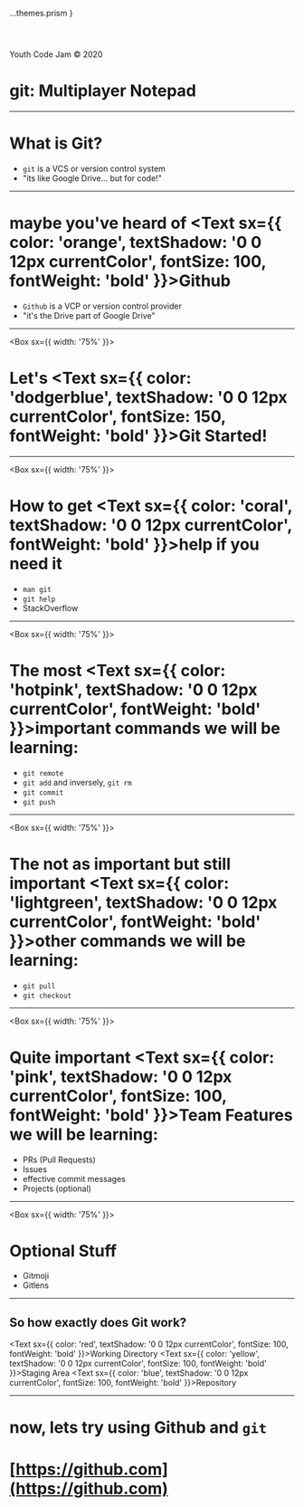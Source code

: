 
  ...themes.prism
}

<Header>
  <title>Git Presentation</title>
</Header>

<Footer>
  <Text sx={{ color: 'gray', fontSize: 20, fontWeight: 'bold' }}>Youth Code Jam &copy; 2020</Text>
</Footer>

# git: Multiplayer Notepad

---

# What is Git?

<Steps>

- `git` is a VCS or version control system
- "its like Google Drive... but for code!"

</Steps>

---

# maybe you've heard of <Text sx={{ color: 'orange', textShadow: '0 0 12px currentColor', fontSize: 100, fontWeight: 'bold' }}>Github</Text>

<Steps>

- `Github` is a VCP or version control provider
- "it's the Drive part of Google Drive"

</Steps>

---

<Box sx={{ width: '75%' }}>

# Let's <Text sx={{ color: 'dodgerblue', textShadow: '0 0 12px currentColor', fontSize: 150, fontWeight: 'bold' }}>Git</Text> Started!

</Box>

---

<Box sx={{ width: '75%' }}>

# How to get <Text sx={{ color: 'coral', textShadow: '0 0 12px currentColor', fontWeight: 'bold' }}>help</Text> if you need it

<Steps>

-  `man git`
-  `git help`
-  StackOverflow

</Steps>

</Box>

---

<Box sx={{ width: '75%' }}>

# The most <Text sx={{ color: 'hotpink', textShadow: '0 0 12px currentColor', fontWeight: 'bold' }}>important commands</Text> we will be learning:

<Steps>

-  `git remote`
-  `git add` and inversely, `git rm`
-  `git commit`
-  `git push`

</Steps>

</Box>

---

<Box sx={{ width: '75%' }}>

# The not as important but still important <Text sx={{ color: 'lightgreen', textShadow: '0 0 12px currentColor', fontWeight: 'bold' }}>other commands</Text> we will be learning:

<Steps>

-  `git pull`
-  `git checkout`

</Steps>

</Box>

---

<Box sx={{ width: '75%' }}>

# Quite important <Text sx={{ color: 'pink', textShadow: '0 0 12px currentColor', fontSize: 100, fontWeight: 'bold' }}>Team Features</Text> we will be learning:

<Steps>

-  PRs (Pull Requests)
-  Issues
-  effective commit messages
-  Projects (optional)

</Steps>

</Box>

---

<Box sx={{ width: '75%' }}>

# Optional Stuff

<Steps>

-  Gitmoji
-  Gitlens

</Steps>

</Box>

---

## So how exactly does Git work?

<Steps>

<Text sx={{ color: 'red', textShadow: '0 0 12px currentColor', fontSize: 100, fontWeight: 'bold' }}>Working Directory</Text>
<Text sx={{ color: 'yellow', textShadow: '0 0 12px currentColor', fontSize: 100, fontWeight: 'bold' }}>Staging Area</Text>
<Text sx={{ color: 'blue', textShadow: '0 0 12px currentColor', fontSize: 100, fontWeight: 'bold' }}>Repository</Text>

</Steps>

---

# now, lets try using Github and `git`
# [https://github.com](https://github.com)
